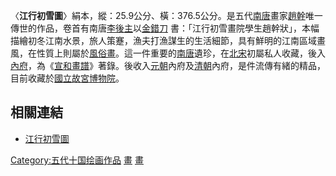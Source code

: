 〈'''江行初雪圖'''〉絹本，縱：25.9公分、橫：376.5公分。是五代[[南唐|南唐]]畫家[[趙幹|趙幹]]唯一傳世的作品，卷首有南唐[[李煜|李後主]]以[[金錯刀_(筆法)|金錯刀]] 書：「江行初雪畫院學生趙幹狀」，本幅描繪初冬江南水景，旅人策蹇，漁夫打漁謀生的生活細節，具有鮮明的江南區域畫風，在性質上則屬於[[风俗画|風俗畫]]。這一件重要的[[南唐|南唐]]遺珍，在[[北宋|北宋]]初屬私人收藏，後入[[内府|內府]]，為《[[宣和畫譜|宣和畫譜]]》著錄。後收入[[元朝|元朝]]內府及[[清朝|清朝]]內府，是件流傳有緒的精品，目前收藏於[[國立故宮博物院|國立故宮博物院]]。
{{Wide image|Zhao Gan. Traveling on the River in First Snow. 960-975. Ink and color on silk. 25,9x376,5cm. National Palace Museum, Taipei..jpg|4000px|趙幹〈江行初雪圖〉，縱25.9公分、橫376.5公分，作於約961至975年間。|dir=rtl}}

==相關連結==
*[http://www.npm.gov.tw/zh-tw/collection/selections_02.htm?docno=8&catno=15 江行初雪圖] {{Wayback|url=http://www.npm.gov.tw/zh-tw/collection/selections_02.htm?docno=8&catno=15 |date=20121124220551 }}  

[[Category:五代十国绘画作品|Category:五代十国绘画作品]]
[[Category:國立故宮博物院國寶類藏品|畫]]
[[Category:國立故宮博物院藝術作品|畫]]